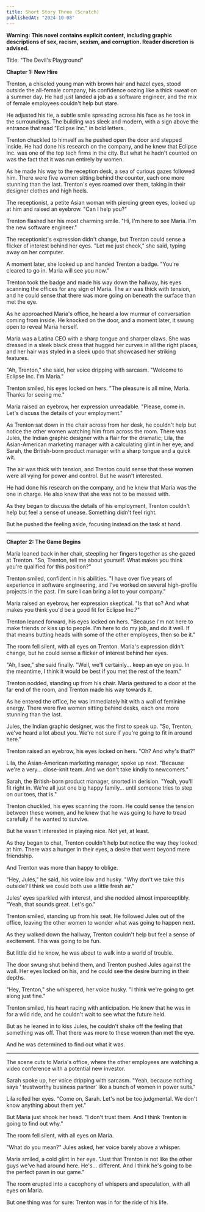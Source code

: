 ```yaml
---
title: Short Story Three (Scratch)
publishedAt: "2024-10-08"
---
```


**Warning: This novel contains explicit content, including graphic descriptions of sex, racism, sexism, and corruption. Reader discretion is advised.**

Title: "The Devil's Playground"

**Chapter 1: New Hire**

Trenton, a chiseled young man with brown hair and hazel eyes, stood outside the all-female company, his confidence oozing like a thick sweat on a summer day. He had just landed a job as a software engineer, and the mix of female employees couldn't help but stare.

He adjusted his tie, a subtle smile spreading across his face as he took in the surroundings. The building was sleek and modern, with a sign above the entrance that read "Eclipse Inc." in bold letters.

Trenton chuckled to himself as he pushed open the door and stepped inside. He had done his research on the company, and he knew that Eclipse Inc. was one of the top tech firms in the city. But what he hadn't counted on was the fact that it was run entirely by women.

As he made his way to the reception desk, a sea of curious gazes followed him. There were five women sitting behind the counter, each one more stunning than the last. Trenton's eyes roamed over them, taking in their designer clothes and high heels.

The receptionist, a petite Asian woman with piercing green eyes, looked up at him and raised an eyebrow. "Can I help you?"

Trenton flashed her his most charming smile. "Hi, I'm here to see Maria. I'm the new software engineer."

The receptionist's expression didn't change, but Trenton could sense a flicker of interest behind her eyes. "Let me just check," she said, typing away on her computer.

A moment later, she looked up and handed Trenton a badge. "You're cleared to go in. Maria will see you now."

Trenton took the badge and made his way down the hallway, his eyes scanning the offices for any sign of Maria. The air was thick with tension, and he could sense that there was more going on beneath the surface than met the eye.

As he approached Maria's office, he heard a low murmur of conversation coming from inside. He knocked on the door, and a moment later, it swung open to reveal Maria herself.

Maria was a Latina CEO with a sharp tongue and sharper claws. She was dressed in a sleek black dress that hugged her curves in all the right places, and her hair was styled in a sleek updo that showcased her striking features.

"Ah, Trenton," she said, her voice dripping with sarcasm. "Welcome to Eclipse Inc. I'm Maria."

Trenton smiled, his eyes locked on hers. "The pleasure is all mine, Maria. Thanks for seeing me."

Maria raised an eyebrow, her expression unreadable. "Please, come in. Let's discuss the details of your employment."

As Trenton sat down in the chair across from her desk, he couldn't help but notice the other women watching him from across the room. There was Jules, the Indian graphic designer with a flair for the dramatic; Lila, the Asian-American marketing manager with a calculating glint in her eye; and Sarah, the British-born product manager with a sharp tongue and a quick wit.

The air was thick with tension, and Trenton could sense that these women were all vying for power and control. But he wasn't interested.

He had done his research on the company, and he knew that Maria was the one in charge. He also knew that she was not to be messed with.

As they began to discuss the details of his employment, Trenton couldn't help but feel a sense of unease. Something didn't feel right.

But he pushed the feeling aside, focusing instead on the task at hand.

---

**Chapter 2: The Game Begins**

Maria leaned back in her chair, steepling her fingers together as she gazed at Trenton. "So, Trenton, tell me about yourself. What makes you think you're qualified for this position?"

Trenton smiled, confident in his abilities. "I have over five years of experience in software engineering, and I've worked on several high-profile projects in the past. I'm sure I can bring a lot to your company."

Maria raised an eyebrow, her expression skeptical. "Is that so? And what makes you think you'd be a good fit for Eclipse Inc.?"

Trenton leaned forward, his eyes locked on hers. "Because I'm not here to make friends or kiss up to people. I'm here to do my job, and do it well. If that means butting heads with some of the other employees, then so be it."

The room fell silent, with all eyes on Trenton. Maria's expression didn't change, but he could sense a flicker of interest behind her eyes.

"Ah, I see," she said finally. "Well, we'll certainly... keep an eye on you. In the meantime, I think it would be best if you met the rest of the team."

Trenton nodded, standing up from his chair. Maria gestured to a door at the far end of the room, and Trenton made his way towards it.

As he entered the office, he was immediately hit with a wall of feminine energy. There were five women sitting behind desks, each one more stunning than the last.

Jules, the Indian graphic designer, was the first to speak up. "So, Trenton, we've heard a lot about you. We're not sure if you're going to fit in around here."

Trenton raised an eyebrow, his eyes locked on hers. "Oh? And why's that?"

Lila, the Asian-American marketing manager, spoke up next. "Because we're a very... close-knit team. And we don't take kindly to newcomers."

Sarah, the British-born product manager, snorted in derision. "Yeah, you'll fit right in. We're all just one big happy family... until someone tries to step on our toes, that is."

Trenton chuckled, his eyes scanning the room. He could sense the tension between these women, and he knew that he was going to have to tread carefully if he wanted to survive.

But he wasn't interested in playing nice. Not yet, at least.

As they began to chat, Trenton couldn't help but notice the way they looked at him. There was a hunger in their eyes, a desire that went beyond mere friendship.

And Trenton was more than happy to oblige.

"Hey, Jules," he said, his voice low and husky. "Why don't we take this outside? I think we could both use a little fresh air."

Jules' eyes sparkled with interest, and she nodded almost imperceptibly. "Yeah, that sounds great. Let's go."

Trenton smiled, standing up from his seat. He followed Jules out of the office, leaving the other women to wonder what was going to happen next.

As they walked down the hallway, Trenton couldn't help but feel a sense of excitement. This was going to be fun.

But little did he know, he was about to walk into a world of trouble.

The door swung shut behind them, and Trenton pushed Jules against the wall. Her eyes locked on his, and he could see the desire burning in their depths.

"Hey, Trenton," she whispered, her voice husky. "I think we're going to get along just fine."

Trenton smiled, his heart racing with anticipation. He knew that he was in for a wild ride, and he couldn't wait to see what the future held.

But as he leaned in to kiss Jules, he couldn't shake off the feeling that something was off. That there was more to these women than met the eye.

And he was determined to find out what it was.

---

The scene cuts to Maria's office, where the other employees are watching a video conference with a potential new investor.

Sarah spoke up, her voice dripping with sarcasm. "Yeah, because nothing says ' trustworthy business partner' like a bunch of women in power suits."

Lila rolled her eyes. "Come on, Sarah. Let's not be too judgmental. We don't know anything about them yet."

But Maria just shook her head. "I don't trust them. And I think Trenton is going to find out why."

The room fell silent, with all eyes on Maria.

"What do you mean?" Jules asked, her voice barely above a whisper.

Maria smiled, a cold glint in her eye. "Just that Trenton is not like the other guys we've had around here. He's... different. And I think he's going to be the perfect pawn in our game."

The room erupted into a cacophony of whispers and speculation, with all eyes on Maria.

But one thing was for sure: Trenton was in for the ride of his life.

